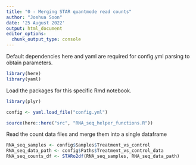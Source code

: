 ```yaml
---
title: "0 - Merging STAR quantmode read counts"
author: "Joshua Soon"
date: '25 August 2022'
output: html_document
editor_options: 
  chunk_output_type: console
---
```



Default dependencies here and yaml are required for config.yml parsing to obtain parameters.
```r
library(here)
library(yaml)
```



Load the packages for this specific Rmd notebook.
```r
library(plyr)

config <- yaml.load_file("config.yml")

source(here::here("src", "RNA_seq_helper_functions.R"))
```



Read the count data files and merge them into a single dataframe
```r
RNA_seq_samples <- config$Samples$Treatment_vs_control
RNA_seq_data_path <- config$Paths$Treatment_vs_control_data
RNA_seq_counts_df <- STARo2df(RNA_seq_samples, RNA_seq_data_path)
```


